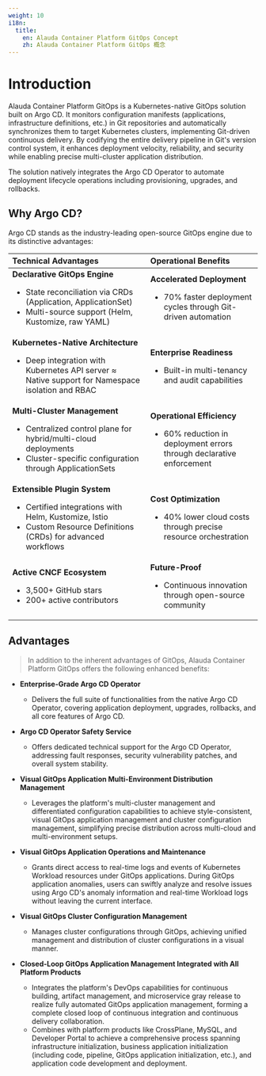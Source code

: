 ```yaml
---
weight: 10
i18n:
  title:
    en: Alauda Container Platform GitOps Concept
    zh: Alauda Container Platform GitOps 概念
---
```


# Introduction

Alauda Container Platform GitOps is a Kubernetes-native GitOps solution built on Argo CD. It monitors configuration manifests (applications, infrastructure definitions, etc.) in Git repositories and automatically synchronizes them to target Kubernetes clusters, implementing Git-driven continuous delivery. By codifying the entire delivery pipeline in Git's version control system, it enhances deployment velocity, reliability, and security while enabling precise multi-cluster application distribution.

The solution natively integrates the Argo CD Operator to automate deployment lifecycle operations including provisioning, upgrades, and rollbacks.

## Why Argo CD?

Argo CD stands as the industry-leading open-source GitOps engine due to its distinctive advantages:

| **Technical Advantages** | **Operational Benefits** |
|:--------------------------|:--------------------------|
| **Declarative GitOps Engine** <ul><li> State reconciliation via CRDs (Application, ApplicationSet) </li><li> Multi-source support (Helm, Kustomize, raw YAML)</li></ul> | **Accelerated Deployment** <ul><li> 70% faster deployment cycles through Git-driven automation</li></ul> |
| **Kubernetes-Native Architecture** <ul><li> Deep integration with Kubernetes API server ≈ Native support for Namespace isolation and RBAC</li></ul> | **Enterprise Readiness** <ul><li> Built-in multi-tenancy and audit capabilities</li></ul> |
| **Multi-Cluster Management** <ul><li> Centralized control plane for hybrid/multi-cloud deployments </li><li> Cluster-specific configuration through ApplicationSets </li></ul>| **Operational Efficiency** <ul><li> 60% reduction in deployment errors through declarative enforcement</li></ul> |
| **Extensible Plugin System** <ul><li>Certified integrations with Helm, Kustomize, Istio </li><li> Custom Resource Definitions (CRDs) for advanced workflows</li></ul> | **Cost Optimization** <ul><li> 40% lower cloud costs through precise resource orchestration</li></ul> |
| **Active CNCF Ecosystem** <ul><li> 3,500+ GitHub stars </li><li> 200+ active contributors </li></ul> | **Future-Proof** <ul><li>Continuous innovation through open-source community </li></ul>|


## Advantages <a id="alauda-gitops-advantage" />

> In addition to the inherent advantages of GitOps, Alauda Container Platform GitOps offers the following enhanced benefits:

- **Enterprise-Grade Argo CD Operator**

  - Delivers the full suite of functionalities from the native Argo CD Operator, covering application deployment, upgrades, rollbacks, and all core features of Argo CD.

- **Argo CD Operator Safety Service**

  - Offers dedicated technical support for the Argo CD Operator, addressing fault responses, security vulnerability patches, and overall system stability.

- **Visual GitOps Application Multi-Environment Distribution Management**

  - Leverages the platform's multi-cluster management and differentiated configuration capabilities to achieve style-consistent, visual GitOps application management and cluster configuration management, simplifying precise distribution across multi-cloud and multi-environment setups.

- **Visual GitOps Application Operations and Maintenance**

  - Grants direct access to real-time logs and events of Kubernetes Workload resources under GitOps applications. During GitOps application anomalies, users can swiftly analyze and resolve issues using Argo CD's anomaly information and real-time Workload logs without leaving the current interface.

- **Visual GitOps Cluster Configuration Management**

  - Manages cluster configurations through GitOps, achieving unified management and distribution of cluster configurations in a visual manner.

- **Closed-Loop GitOps Application Management Integrated with All Platform Products**

  - Integrates the platform's DevOps capabilities for continuous building, artifact management, and microservice gray release to realize fully automated GitOps application management, forming a complete closed loop of continuous integration and continuous delivery collaboration.
  - Combines with platform products like CrossPlane, MySQL, and Developer Portal to achieve a comprehensive process spanning infrastructure initialization, business application initialization (including code, pipeline, GitOps application initialization, etc.), and application code development and deployment.
